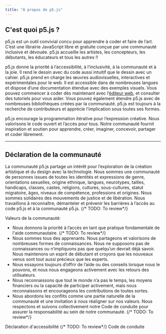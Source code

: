 ```yaml
---
title: "À propos de p5.js"
---
```


## C'est quoi p5.js ?

<div class='text-body-large'>
p5.js est un outil convivial concu pour apprendre à coder et faire de l’art. C’est une librairie JavaScript libre et gratuite conçue par une communauté inclusive et dévouée.
p5.js accueille les artistes, les concepteurs, les débutants, les éducateurs et tous les autres !!

p5.js donne la priorité à l’accessibilité, à l’inclusivité, à la communauté et à la joie. Il rend le dessin avec du code aussi intuitif que le dessin avec un cahier. p5.js prend en charge les œuvres audiovisuelles, interactives et expérimentales pour le web. Il est accessible dans de nombreuses langues et dispose d’une documentation étendue avec des exemples visuels. Vous pouvez commencer à coder dès maintenant avec l’[éditeur web](https://editor.p5js.org/), et consulter des tutoriels pour vous aider. Vous pouvez également étendre p5.js avec de nombreuses bibliothèques créées par la communauté. p5.js est toujours à la recherche de contributeurs et apprécie l’implication sous toutes ses formes.

p5.js encourage la programmation itérative pour l’expression créative. Nous valorisons le code ouvert et l’accès pour tous. Notre communauté fournit inspiration et soutien pour apprendre, créer, imaginer, concevoir, partager et coder librement.
</div>

<hr class='full-bleed'/>

## Déclaration de la communauté

<div class='text-body-large'>
La communauté p5.js partage un intérêt pour l’exploration de la création artistique et du design avec la technologie. Nous sommes une communauté de personnes issues de toutes les identités et expressions de genre, orientations sexuelles, origine ethnique, langues, neurotypes, tailles, handicaps, classes, castes, religions, cultures, sous-cultures, statut migratoire, âges, niveaux de compétence, professions et origines. Nous sommes solidaires des mouvements de justice et de libération. Nous travaillons à reconnaître, démanteler et prévenir les barrières à l’accès au code p5.js et à la communauté p5.js. {/* TODO: To review*/}

Valeurs de la communauté:
- Nous donnons la priorité à l’accès en tant que pratique fondamentale de l'aide communautaire. {/* TODO: To review*/}
- Nous sommes tous des apprenants. Nous partageons et valorisons de nombreuses formes de connaissances. Nous ne supposons pas de connaissances ou n’impliquons pas que quelqu’un devrait déjà savoir. Nous maintenons un esprit de débutant et croyons que les nouveaux venus sont tout aussi précieux que les experts.
- Nous essayons toujours d’offrir de l’aide ou des conseils lorsque nous le pouvons, et nous nous engageons activement avec les retours des utilisateurs.
- Nous reconnaissons que tout le monde n’a pas le temps, les moyens financiers ou la capacité de participer activement, mais nous reconnaissons et encourageons les contributions de toutes sortes.
- Nous abordons les conflits comme une partie naturelle de la communauté et une invitation à nous réaligner sur nos valeurs. Nous respectons et suivons collectivement notre Code de conduite pour assurer la responsabilité au sein de notre communauté. {/* TODO: To review*/}
</div>

<div class='mt-xl'>
<LinkButton variant='link' url='/contribute/access'>Déclaration d'accessibilité</LinkButton> {/* TODO: To review*/}
<LinkButton variant='link' url='/code-of-conduct'>Code de conduite</LinkButton>
</div>